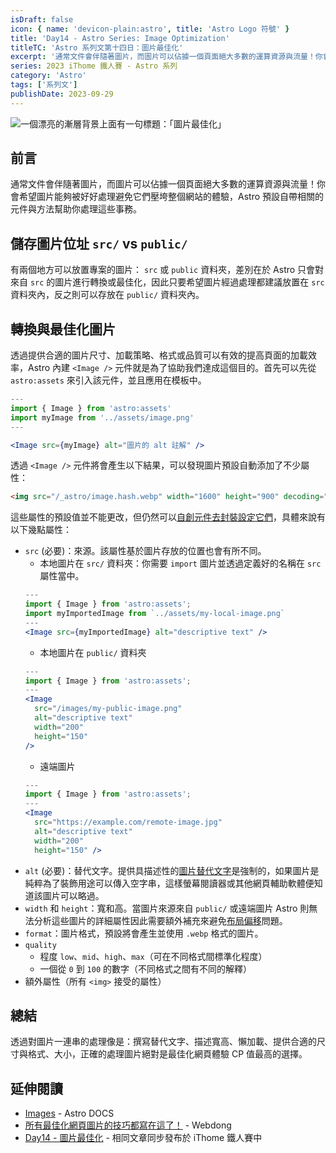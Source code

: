 ```yaml
---
isDraft: false
icon: { name: 'devicon-plain:astro', title: 'Astro Logo 符號' }
title: 'Day14 - Astro Series: Image Optimization'
titleTC: 'Astro 系列文第十四日：圖片最佳化'
excerpt: '通常文件會伴隨著圖片，而圖片可以佔據一個頁面絕大多數的運算資源與流量！你會希望圖片能夠被好好處理避免它們壓垮整個網站的體驗，Astro 預設自帶相關的元件與方法幫助你處理這些事務。了解儲存圖片位址 src/ 和 public/ 的差異與如何最佳化圖片。'
series: 2023 iThome 鐵人賽 - Astro 系列
category: 'Astro'
tags: ['系列文']
publishDate: 2023-09-29
---
```


![一個漂亮的漸層背景上面有一句標題：「圖片最佳化」](./day14-image-optimization.webp)

## 前言

通常文件會伴隨著圖片，而圖片可以佔據一個頁面絕大多數的運算資源與流量！你會希望圖片能夠被好好處理避免它們壓垮整個網站的體驗，Astro 預設自帶相關的元件與方法幫助你處理這些事務。

## 儲存圖片位址 `src/` vs `public/`

有兩個地方可以放置專案的圖片： `src` 或 `public` 資料夾，差別在於 Astro 只會對來自 `src` 的圖片進行轉換或最佳化，因此只要希望圖片經過處理都建議放置在 `src` 資料夾內，反之則可以存放在 `public/` 資料夾內。

## 轉換與最佳化圖片

透過提供合適的圖片尺寸、加載策略、格式或品質可以有效的提高頁面的加載效率，Astro 內建 `<Image />` 元件就是為了協助我們達成這個目的。首先可以先從 `astro:assets` 來引入該元件，並且應用在模板中。

```jsx
---
import { Image } from 'astro:assets'
import myImage from '../assets/image.png'
---

<Image src={myImage} alt="圖片的 alt 註解" />
```

透過 `<Image />` 元件將會產生以下結果，可以發現圖片預設自動添加了不少屬性：

```html
<img src="/_astro/image.hash.webp" width="1600" height="900" decoding="async" loading="lazy" alt="圖片的 alt 註解" />
```

這些屬性的預設值並不能更改，但仍然可以[自創元件去封裝設定它們](https://docs.astro.build/en/guides/images/#setting-default-values)，具體來說有以下幾點屬性：

- `src` (必要)：來源。該屬性基於圖片存放的位置也會有所不同。
  - 本地圖片在 `src/` 資料夾：你需要 `import` 圖片並透過定義好的名稱在 `src` 屬性當中。
  ```jsx
  ---
  import { Image } from 'astro:assets';
  import myImportedImage from `../assets/my-local-image.png`
  ---
  <Image src={myImportedImage} alt="descriptive text" />
  ```
  - 本地圖片在 `public/` 資料夾
  ```jsx
  ---
  import { Image } from 'astro:assets';
  ---
  <Image
    src="/images/my-public-image.png"
    alt="descriptive text"
    width="200"
    height="150"
  />
  ```
  - 遠端圖片
  ```jsx
  ---
  import { Image } from 'astro:assets';
  ---
  <Image
    src="https://example.com/remote-image.jpg"
    alt="descriptive text"
    width="200"
    height="150" />
  ```
- `alt` (必要)：替代文字。提供具描述性的[圖片替代文字](https://www.w3.org/WAI/tutorials/images/)是強制的，如果圖片是純粹為了裝飾用途可以傳入空字串，這樣螢幕閱讀器或其他網頁輔助軟體便知道該圖片可以略過。
- `width` 和 `height`：寬和高。當圖片來源來自 `public/` 或遠端圖片 Astro 則無法分析這些圖片的詳細屬性因此需要額外補充來避免[布局偏移](https://web.dev/i18n/zh/cls/)問題。
- `format`：圖片格式，預設將會產生並使用 `.webp` 格式的圖片。
- `quality`
  - 程度 `low`、`mid`、`high`、`max`（可在不同格式間標準化程度）
  - 一個從 `0` 到 `100` 的數字（不同格式之間有不同的解釋）
- 額外屬性（所有 `<img>` 接受的屬性）

## 總結

透過對圖片一連串的處理像是：撰寫替代文字、描述寬高、懶加載、提供合適的尺寸與格式、大小，正確的處理圖片絕對是最佳化網頁體驗 CP 值最高的選擇。

## 延伸閱讀

- [Images](https://docs.astro.build/en/guides/images/) - Astro DOCS
- [所有最佳化網頁圖片的技巧都寫在這了！](https://www.webdong.dev/post/all-you-need-to-know-about-optimal-images/) - Webdong
- [Day14 - 圖片最佳化](https://ithelp.ithome.com.tw/articles/10330620) - 相同文章同步發布於 iThome 鐵人賽中
